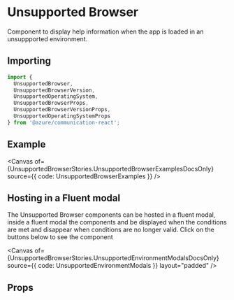 
<Meta of={UnsupportedBrowserStories} components={UnsupportedBrowserComponent} />

# Unsupported Browser

Component to display help information when the app is loaded in an unsuppported environment.

## Importing

```ts
import {
  UnsupportedBrowser,
  UnsupportedBrowserVersion,
  UnsupportedOperatingSystem,
  UnsupportedBrowserProps,
  UnsupportedBrowserVersionProps,
  UnsupportedOperatingSystemProps
} from '@azure/communication-react';
```

## Example

<Canvas
  of={UnsupportedBrowserStories.UnsupportedBrowserExamplesDocsOnly}
  source={{ code: UnsupportedBrowserExamples }}
/>

## Hosting in a Fluent modal

The Unsupported Browser components can be hosted in a fluent modal, inside a fluent modal the components and be
displayed when the conditions are met and disappear when conditions are no longer valid. Click on the buttons
below to see the component

<Canvas
  of={UnsupportedBrowserStories.UnsupportedEnvironmentModalsDocsOnly}
  source={{ code: UnsupportedEnvironmentModals }}
  layout="padded"
/>

## Props

<ArgTypes of={UnsupportedBrowserComponent} />
